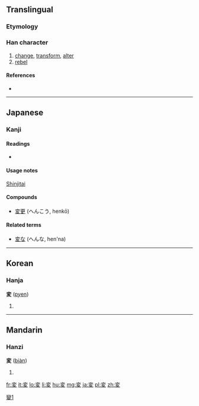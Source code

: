 {{also|變|变}}
==Translingual==

===Etymology===
{{Han simp|變|f=䜌|t=亦}}

===Han character===
{{Han char|rn=35|rad=夊|as=06|sn=9|four=|canj=卜金竹水 (YCHE)}}

# [[change]], [[transform]], [[alter]]
# [[rebel]]

====References====
* {{Han ref|kx=0245.101|dkj=05703|hdz=20869.080|uh=5909|ud=22793}}

----

==Japanese==

===Kanji===
{{ja-kanji|grade=4|rs=夊06}}

====Readings====
* {{ja-readings|on=[[へん]] (''hen'')|kun=[[かわる]] (''kawaru''), [[かえる]] (''kaeru'')}}

====Usage notes====
[[shinjitai|Shinjitai]]

====Compounds====
* [[変更]] (へんこう, henkō)

====Related terms====
* [[変な]] (へんな, hen'na)

[[Category:CJKV characters simplified differently in Japan and China|變1]]

----

==Korean==

===Hanja===
'''変''' ([[pyen]])<!--needs hangul-->

# {{defn|Korean|sort=夊06}}

----

==Mandarin==

===Hanzi===
'''変''' ([[biàn]])

# {{defn|Mandarin|sort=夊06}}

[[fr:変]]
[[it:変]]
[[lo:変]]
[[li:変]]
[[hu:変]]
[[mg:変]]
[[ja:変]]
[[pl:変]]
[[zh:変]]